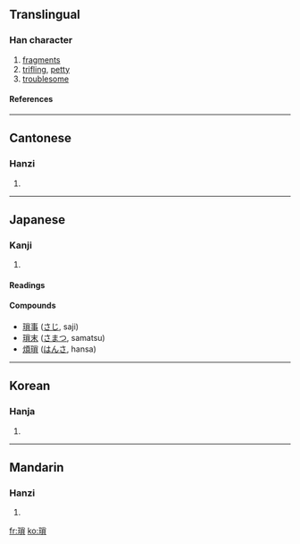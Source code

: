 {{see|琐}}

==Translingual==
===Han character===
{{Han char|rn=96|rad=玉|as=10|sn=14|four=1918<sub>6</sub>|canj=一土火月金 (MGFBC)}}
# [[fragments]]
# [[trifling]], [[petty]]
# [[troublesome]]
====References====
{{Han ref|kx=0738.230|dkj=21147|dj=1149.070|hdz=21130.150|uh=7463|ud=29795|bh=BABE|bd=47806}}

----
==Cantonese==
===Hanzi===
{{yue-hanzi|jyut=|y=so2}}
# {{defn|Cantonese}}

----
==Japanese==
===Kanji===
{{ja-kanji|grade=|rs=玉10}}
# {{defn|Japanese}} 
====Readings====
{{ja-readings|on=[[さ]] (sa)|kun=[[ちいさい]] (chiisai)}}
====Compounds====
*[[瑣事]] ([[さじ]], saji)
*[[瑣末]] ([[さまつ]], samatsu)
*[[煩瑣]] ([[はんさ]], hansa)
----
==Korean==
===Hanja===
{{ko-hanja|hangeul=쇄|eumhun=|rv=swae|mr=swae|y=sway}}
# {{defn|Korean}}

----
==Mandarin==
===Hanzi===
{{cmn-hanzi|sim=琐|pin=[[suǒ]] ([[suo3]])|wg=so<sup>3</sup>}}
# {{defn|Mandarin}}

[[fr:瑣]]
[[ko:瑣]]
